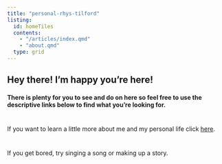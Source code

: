 ```yaml
---
title: "personal-rhys-tilford"
listing: 
  id: homeTiles
  contents: 
    - "/articles/index.qmd"
    - "about.qmd"
  type: grid
---
```


## Hey there! I'm happy you're here!

#### There is plenty for you to see and do on here so feel free to use the descriptive links below to find what you're looking for.


::: {#homeTiles}
:::


#
::: {.card}
If you want to learn a little more about me and my personal life click [here](about.qmd).
:::

#
::: {.card}
If you get bored, try singing a song or making up a story.
:::